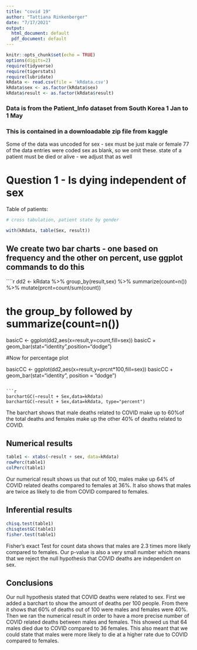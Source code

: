```yaml
---
title: "covid 19"
author: "Tattiana Rinkenberger"
date: "7/17/2021"
output:
  html_document: default
  pdf_document: default
---
```


```r
knitr::opts_chunk$set(echo = TRUE)
options(digits=2)
require(tidyverse)
require(tigerstats)
require(lubridate)
kRdata <- read.csv(file = 'kRdata.csv')
kRdata$sex <- as.factor(kRdata$sex)
kRdata$result <- as.factor(kRdata$result)
```
### Data is from the Patient_Info dataset from South Korea 1 Jan to 1 May 
### This is contained in a downloadable zip file from kaggle

Some of the data was uncoded for sex - sex must be just male or female
77 of the data entries were coded sex  as blank, so we omit these.
state of a patient must be died or alive - we adjust that as well   
  
# Question 1 - Is dying independent of sex




Table of patients:
```r

# cross tabulation, patient state by gender

with(kRdata, table(Sex, result))

```

## We create two bar charts - one based on frequency and the other on percent, use ggplot commands to do this

````r
dd2 <- kRdata %>% group_by(result,sex) %>% summarize(count=n()) %>% mutate(prcnt=count/sum(count))


# the group_by followed by summarize(count=n())

basicC <- ggplot(dd2,aes(x=result,y=count,fill=sex))
basicC + geom_bar(stat="identity",position="dodge")

#Now for percentage plot

basicCC <- ggplot(dd2,aes(x=result,y=prcnt*100,fill=sex)) 
basicCC + geom_bar(stat="identity", position = "dodge")
```

```r
barchartGC(~result + Sex,data=kRdata)
barchartGC(~result + Sex,data=kRdata, type="percent")

```
  
The barchart shows that male deaths related to COVID make up to 60%of the total deaths and females make up the other 40% of deaths related to COVID.




  
## Numerical results
```r
table1 <- xtabs(~result + sex, data=kRdata)
rowPerc(table1)
colPerc(table1)
```

Our numerical result shows us that out of 100, males make up 64% of COVID related deaths compared to females at 36%. It also shows that males are twice as likely to die from COVID compared to females. 

## Inferential results 

```r
chisq.test(table1)
chisqtestGC(table1)
fisher.test(table1)
```

Fisher's exact Test for count data shows that males are 2.3 times more likely compared to females. Our p-value is also a very small number which means that we reject the null hypothesis that COVID deaths are independent on sex. 

## Conclusions

Our null hypothesis stated that COVID deaths were related to sex. First we added a barchart to show the amount of deaths per 100 people. From there it shows that 60% of deaths out of 100 were males and females were 40%. Then we ran the numerical result in order to have a more precise number of COVID related deaths between males and females. This showed us that 64 males died due to COVID compared to 36 females. This also meant that we could state that males were more likely to die at a higher rate due to COVID compared to females. 
